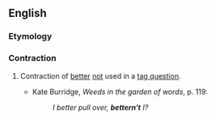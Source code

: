 ==English==

===Etymology===
{{suffix|better|n't}}

===Contraction===
{{en-cont}}

# {{context|nonstandard|lang=en}} Contraction of [[better]] [[not]] used in a [[tag question]].
#* Kate Burridge, ''Weeds in the garden of words'', p. 119:
#*: ''I better pull over, '''bettern't''' I?''